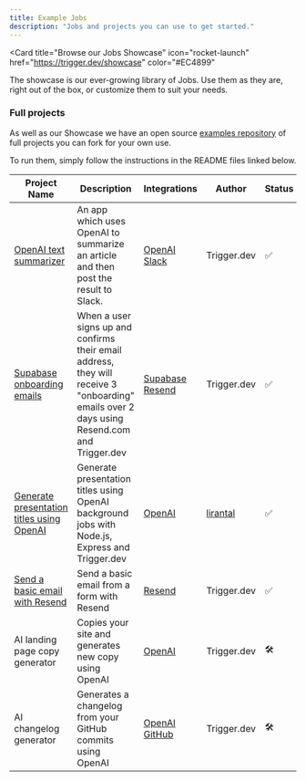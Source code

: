 ```yaml
---
title: Example Jobs
description: "Jobs and projects you can use to get started."
---
```


<Card
  title="Browse our Jobs Showcase"
  icon="rocket-launch"
  href="https://trigger.dev/showcase"
  color="#EC4899"
>
  The showcase is our ever-growing library of Jobs. Use them as they are, right out of the box, or
  customize them to suit your needs.
</Card>

### Full projects

As well as our Showcase we have an open source [examples repository](https://github.com/triggerdotdev/examples/tree/main) of full projects you can fork for your own use.

To run them, simply follow the instructions in the README files linked below.

| Project Name                                                                                                     | Description                                                                                                                                 | Integrations                                                                                                                | Author                                  | Status |
| ---------------------------------------------------------------------------------------------------------------- | ------------------------------------------------------------------------------------------------------------------------------------------- | --------------------------------------------------------------------------------------------------------------------------- | --------------------------------------- | ------ |
| [OpenAI text summarizer](https://github.com/triggerdotdev/examples/tree/main/openai-text-summarizer)             | An app which uses OpenAI to summarize an article and then post the result to Slack.                                                         | [OpenAI](https://trigger.dev/docs/integrations/apis/openai) [Slack](https://trigger.dev/docs/integrations/apis/slack)       | Trigger.dev                             | ✅     |
| [Supabase onboarding emails](https://github.com/triggerdotdev/examples/tree/main/supabase-onboarding-emails)     | When a user signs up and confirms their email address, they will receive 3 "onboarding" emails over 2 days using Resend.com and Trigger.dev | [Supabase](https://trigger.dev/docs/integrations/apis/supabase) [Resend](https://trigger.dev/docs/integrations/apis/resend) | Trigger.dev                             | ✅     |
| [Generate presentation titles using OpenAI](https://github.com/triggerdotdev/examples/tree/main/express-vanilla) | Generate presentation titles using OpenAI background jobs with Node.js, Express and Trigger.dev                                             | [OpenAI](https://trigger.dev/docs/integrations/apis/openai)                                                                 | [lirantal](https://github.com/lirantal) | ✅     |
| [Send a basic email with Resend](https://github.com/triggerdotdev/examples/tree/main/resend)                     | Send a basic email from a form with Resend                                                                                                  | [Resend](https://trigger.dev/docs/integrations/apis/resend)                                                                 | Trigger.dev                             | ✅     |
| AI landing page copy generator                                                                                   | Copies your site and generates new copy using OpenAI                                                                                        | [OpenAI](https://trigger.dev/docs/integrations/apis/openai)                                                                 | Trigger.dev                             | 🛠️     |
| AI changelog generator                                                                                           | Generates a changelog from your GitHub commits using OpenAI                                                                                 | [OpenAI](https://trigger.dev/docs/integrations/apis/openai) [GitHub](https://trigger.dev/docs/integrations/apis/github)     | Trigger.dev                             | 🛠️     |
